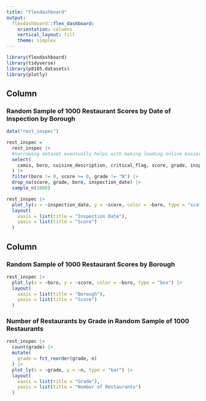 ```yaml
---
title: "Flexdashboard"
output: 
  flexdashboard::flex_dashboard:
    orientation: columns
    vertical_layout: fill
    theme: simplex
---
```


```r
library(flexdashboard)
library(tidyverse)
library(p8105.datasets)
library(plotly)
```

Column {data-width=650}
-----------------------------------------------------------------------

### Random Sample of 1000 Restaurant Scores by Date of Inspection by Borough

```r
data("rest_inspec")

rest_inspec = 
  rest_inspec |> 
  #narrowing dataset eventually helps with making loading online easier
  select(
    camis, boro, cuisine_description, critical_flag, score, grade, inspection_date
  ) |> 
  filter(boro != 0, score >= 0, grade != "N") |> 
  drop_na(score, grade, boro, inspection_date) |> 
  sample_n(1000)

rest_inspec |> 
  plot_ly(x = ~inspection_date, y = ~score, color = ~boro, type = "scatter", mode = "markers") |> 
  layout(
    xaxis = list(title = "Inspection Date"),
    yaxis = list(title = "Score")
  )
```

Column {data-width=350}
-----------------------------------------------------------------------

### Random Sample of 1000 Restaurant Scores by Borough

```r
rest_inspec |> 
  plot_ly(x = ~boro, y = ~score, color = ~boro, type = "box") |> 
  layout(
    xaxis = list(title = "Borough"),
    yaxis = list(title = "Score")
  )
```

### Number of Restaurants by Grade in Random Sample of 1000 Restaurants

```r
rest_inspec |> 
  count(grade) |> 
  mutate(
    grade = fct_reorder(grade, n)
  ) |> 
  plot_ly(x = ~grade, y = ~n, type = "bar") |> 
  layout(
    xaxis = list(title = "Grade"),
    yaxis = list(title = "Number of Restaurants")
  )
```